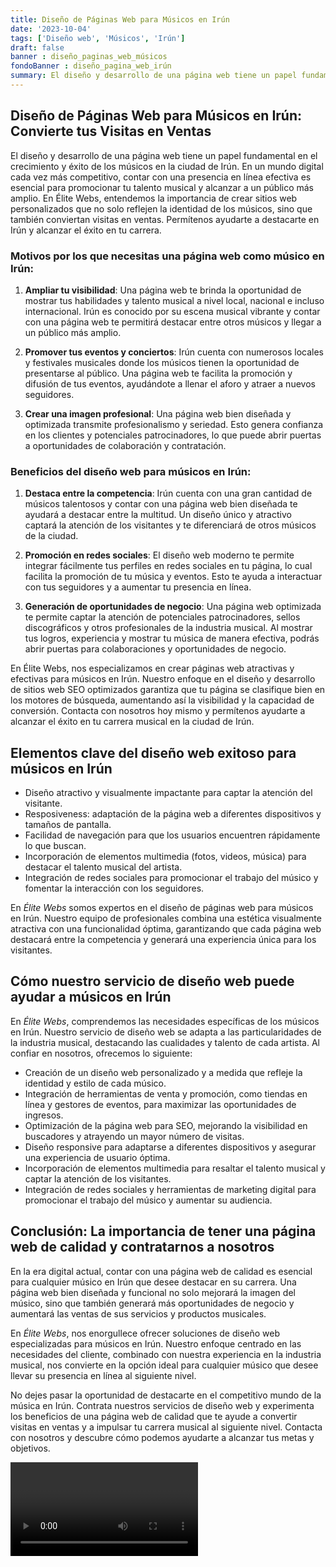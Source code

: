 ```yaml
---
title: Diseño de Páginas Web para Músicos en Irún
date: '2023-10-04'
tags: ['Diseño web', 'Músicos', 'Irún']
draft: false
banner : diseño_paginas_web_músicos
fondoBanner : diseño_pagina_web_irún
summary: El diseño y desarrollo de una página web tiene un papel fundamental en el crecimiento y éxito de los músicos en la ciudad de Irún. En un mundo digital cada vez más competitivo, contar con una presencia en línea efectiva es esencial para promocionar tu talento musical y alcanzar a un público más amplio. En Élite Webs, entendemos la importancia de crear sitios web personalizados que no solo reflejen la identidad de los músicos, sino que también conviertan visitas en ventas. Permítenos ayudarte a destacarte en Irún y alcanzar el éxito en tu carrera.
---
```


## Diseño de Páginas Web para Músicos en Irún: Convierte tus Visitas en Ventas

El diseño y desarrollo de una página web tiene un papel fundamental en el crecimiento y éxito de los músicos en la ciudad de Irún. En un mundo digital cada vez más competitivo, contar con una presencia en línea efectiva es esencial para promocionar tu talento musical y alcanzar a un público más amplio. En Élite Webs, entendemos la importancia de crear sitios web personalizados que no solo reflejen la identidad de los músicos, sino que también conviertan visitas en ventas. Permítenos ayudarte a destacarte en Irún y alcanzar el éxito en tu carrera.

### Motivos por los que necesitas una página web como músico en Irún:

1. **Ampliar tu visibilidad**: Una página web te brinda la oportunidad de mostrar tus habilidades y talento musical a nivel local, nacional e incluso internacional. Irún es conocido por su escena musical vibrante y contar con una página web te permitirá destacar entre otros músicos y llegar a un público más amplio.

2. **Promover tus eventos y conciertos**: Irún cuenta con numerosos locales y festivales musicales donde los músicos tienen la oportunidad de presentarse al público. Una página web te facilita la promoción y difusión de tus eventos, ayudándote a llenar el aforo y atraer a nuevos seguidores.

3. **Crear una imagen profesional**: Una página web bien diseñada y optimizada transmite profesionalismo y seriedad. Esto genera confianza en los clientes y potenciales patrocinadores, lo que puede abrir puertas a oportunidades de colaboración y contratación.

### Beneficios del diseño web para músicos en Irún:

1. **Destaca entre la competencia**: Irún cuenta con una gran cantidad de músicos talentosos y contar con una página web bien diseñada te ayudará a destacar entre la multitud. Un diseño único y atractivo captará la atención de los visitantes y te diferenciará de otros músicos de la ciudad.

2. **Promoción en redes sociales**: El diseño web moderno te permite integrar fácilmente tus perfiles en redes sociales en tu página, lo cual facilita la promoción de tu música y eventos. Esto te ayuda a interactuar con tus seguidores y a aumentar tu presencia en línea.

3. **Generación de oportunidades de negocio**: Una página web optimizada te permite captar la atención de potenciales patrocinadores, sellos discográficos y otros profesionales de la industria musical. Al mostrar tus logros, experiencia y mostrar tu música de manera efectiva, podrás abrir puertas para colaboraciones y oportunidades de negocio.

En Élite Webs, nos especializamos en crear páginas web atractivas y efectivas para músicos en Irún. Nuestro enfoque en el diseño y desarrollo de sitios web SEO optimizados garantiza que tu página se clasifique bien en los motores de búsqueda, aumentando así la visibilidad y la capacidad de conversión. Contacta con nosotros hoy mismo y permítenos ayudarte a alcanzar el éxito en tu carrera musical en la ciudad de Irún.

<GifSeo />

<Cta />

## Elementos clave del diseño web exitoso para músicos en Irún

- Diseño atractivo y visualmente impactante para captar la atención del visitante.
- Resposiveness: adaptación de la página web a diferentes dispositivos y tamaños de pantalla.
- Facilidad de navegación para que los usuarios encuentren rápidamente lo que buscan.
- Incorporación de elementos multimedia (fotos, videos, música) para destacar el talento musical del artista.
- Integración de redes sociales para promocionar el trabajo del músico y fomentar la interacción con los seguidores.

En *Élite Webs* somos expertos en el diseño de páginas web para músicos en Irún. Nuestro equipo de profesionales combina una estética visualmente atractiva con una funcionalidad óptima, garantizando que cada página web destacará entre la competencia y generará una experiencia única para los visitantes.

## Cómo nuestro servicio de diseño web puede ayudar a músicos en Irún

En *Élite Webs*, comprendemos las necesidades específicas de los músicos en Irún. Nuestro servicio de diseño web se adapta a las particularidades de la industria musical, destacando las cualidades y talento de cada artista. Al confiar en nosotros, ofrecemos lo siguiente:

- Creación de un diseño web personalizado y a medida que refleje la identidad y estilo de cada músico.
- Integración de herramientas de venta y promoción, como tiendas en línea y gestores de eventos, para maximizar las oportunidades de ingresos.
- Optimización de la página web para SEO, mejorando la visibilidad en buscadores y atrayendo un mayor número de visitas.
- Diseño responsive para adaptarse a diferentes dispositivos y asegurar una experiencia de usuario óptima.
- Incorporación de elementos multimedia para resaltar el talento musical y captar la atención de los visitantes.
- Integración de redes sociales y herramientas de marketing digital para promocionar el trabajo del músico y aumentar su audiencia.

## Conclusión: La importancia de tener una página web de calidad y contratarnos a nosotros

En la era digital actual, contar con una página web de calidad es esencial para cualquier músico en Irún que desee destacar en su carrera. Una página web bien diseñada y funcional no solo mejorará la imagen del músico, sino que también generará más oportunidades de negocio y aumentará las ventas de sus servicios y productos musicales.

En *Élite Webs*, nos enorgullece ofrecer soluciones de diseño web especializadas para músicos en Irún. Nuestro enfoque centrado en las necesidades del cliente, combinado con nuestra experiencia en la industria musical, nos convierte en la opción ideal para cualquier músico que desee llevar su presencia en línea al siguiente nivel.

No dejes pasar la oportunidad de destacarte en el competitivo mundo de la música en Irún. Contrata nuestros servicios de diseño web y experimenta los beneficios de una página web de calidad que te ayude a convertir visitas en ventas y a impulsar tu carrera musical al siguiente nivel. Contacta con nosotros y descubre cómo podemos ayudarte a alcanzar tus metas y objetivos.

<Video />

<CtaBot job='Músicos' city='Irún'/>

<Gmaps query='Irún+españa+maps' />